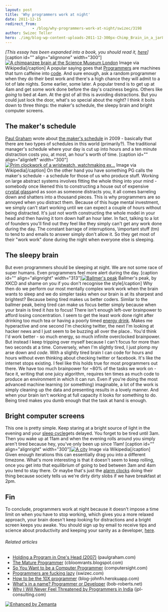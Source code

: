 ```yaml
---
layout: post
title: 'Why programmers work at night'
date: 2011-12-15
redirect_from: 
            - /blog/why-programmers-work-at-night/swizec/3198
author: Swizec Teller
hero: ./img/blog-wp-content-uploads-2011-12-300px-Chimp_Brain_in_a_jar8.jpg
---
```

_\[This essay has been expanded into a book, you should read it, [here](http://nightowlsbook.com)]_ \[caption id="" align="alignnone" width="300"][![A chimpanzee brain at the Science Museum London](./img/blog-wp-content-uploads-2011-12-300px-Chimp_Brain_in_a_jar8.jpg "A chimpanzee brain at the Science Museum London")](http://commons.wikipedia.org/wiki/File:Chimp_Brain_in_a_jar.jpg) Image via Wikipedia\[/caption] A popular saying goes that [Programmers](http://en.wikipedia.org/wiki/Programmer "Programmer") are machines that turn caffeine into [code](http://en.wikipedia.org/wiki/Source_code "Source code"). And sure enough, ask a random programmer when they do their best work and there's a high chance they will admit to a lot of late nights. Some earlier, some later. A popular trend is to get up at 4am and get some work done before the day's craziness begins. Others like _going_ to bed at 4am. At the gist of all this is avoiding distractions. But you could just lock the door, what's so special about the night? I think it boils down to three things: the maker's schedule, the sleepy brain and bright computer screens.

## The maker's schedule

[Paul Graham](http://paulgraham.com "Paul Graham (computer programmer)") wrote about [the maker's schedule](http://www.paulgraham.com/makersschedule.html) in 2009 - basically that there are two types of schedules in this world (primarily?). The traditional manager's schedule where your day is cut up into hours and a ten minute distraction costs you, at most, an hour's worth of time. \[caption id="" align="alignleft" width="300"][![Prim clockwork of a wristwatch, watchmaking ex...](./img/blog-wp-content-uploads-2011-12-300px-Prim_clockwork4.jpg "Prim clockwork of a wristwatch, watchmaking ex...")](http://commons.wikipedia.org/wiki/File:Prim_clockwork.jpg) Image via Wikipedia\[/caption] On the other hand you have something PG calls the maker's schedule - a schedule for those of us who produce stuff. Working on large abstract systems involves fitting the whole thing into your mind - somebody once likened this to constructing a house out of expensive [crystal glass](http://en.wikipedia.org/wiki/Lead_glass "Lead glass")and as soon as someone distracts you, it all comes barreling down and shatters into a thousand pieces. This is why programmers are so annoyed when you distract them. Because of this huge mental investment, we simply can't start working until we can expect a couple of hours without being distracted. It's just not worth constructing the whole model in your head and then having it torn down half an hour later. In fact, talking to a lot of founders you'll find out they feel like they simply can't get any work done during the day. The constant barrage of interruptions, \\important stuff (tm) to tend to and emails to answer simply don't allow it. So they get most of their "work work" done during the night when everyone else is sleeping.

## The sleepy brain

But even programmers should be sleeping at night. We are not some race of super humans. Even programmers feel more alert during the day. \[caption id="" align="alignright" width="313"][![Ballmer's peak](./img/blog-wp-content-uploads-2011-12-ballmer_peak1.png "Ballmer's peak")](http://xkcd.com/323/) Ballmer's peak, by XKCD and shame on you if you don't recognise the style\[/caption] Why then do we perform our most mentally complex work work when the brain wants to sleep and we do simpler tasks when our brain is at its sharpest and brightest? Because being tired makes us better coders. Similar to the ballmer peak, being tired can make us focus better simply because when your brain is tired it _has_ to focus! There isn't enough left-over brainpower to afford losing concentration. I seem to get the least work done right after drinking too much tea or having a poorly timed [energy drink](http://en.wikipedia.org/wiki/Energy_drink "Energy drink"). Makes me hyperactive and one second I'm checking twitter, the next I'm looking at hacker news and I just seem to be buzzing all over the place.. You'd think I'd work better - so much energy, so much infinite overclocked brainpower. But instead I keep tripping over myself because I can't focus for more than two seconds at a time. Conversely, when I'm slightly tired, I just plomp my arse down and _code_. With a slightly tired brain I can code for hours and hours without even thinking about checking twitter or facebook. It's like the internet stops existing. I feel like this holds true for most programmers out there. We have too much brainpower for ~80% of the tasks we work on - face it, writing that one juicy algorithm, requires ten times as much code to produce an environment in which it can run. Even if you're doing the most advanced machine learning (or something) imaginable, a lot of the work is simply cleaning up the data and presenting results in a lovely manner. And when your brain isn't working at full capacity it looks for something to do. Being tired makes you dumb enough that the task at hand is enough.

## Bright computer screens

This one is pretty simple. Keep staring at a bright source of light in the evening and your [sleep cycle](http://en.wikipedia.org/wiki/Circadian_rhythm "Circadian rhythm")gets delayed. You forget to be tired until 3am. Then you wake up at 11am and when the evening rolls around you simply aren't tired because hey, you've only been up since 11am! \[caption id="" align="alignright" width="300"][![A city](./img/blog-wp-content-uploads-2011-12-300px-Innsbrucklarge5.jpg "A city")](http://commons.wikipedia.org/wiki/File:Innsbrucklarge.jpg) Image via Wikipedia\[/caption] Given enough iterations this can essentially drag you into a different timezone. What's more interesting is that it doesn't seem to keep rolling, once you get into that equilibrium of going to bed between 3am and 4am you tend to stay there. Or maybe that's just the [alarm clocks](http://en.wikipedia.org/wiki/Alarm_clock "Alarm clock") doing their thing because society tells us we're dirty dirty slobs if we have breakfast at 2pm.

## Fin

To conclude, programmers work at night because it doesn't impose a time limit on when you have to stop working, which gives you a more relaxed approach, your brain doesn't keep looking for distractions and a bright screen keeps you awake. You should sign up by email to receive tips and science about productivity and keeping your sanity as a developer, [here](http://swiz.ec/nightowls-list).

###### Related articles

- [Holding a Program in One's Head (2007)](http://paulgraham.com/head.html) (paulgraham.com)
- [The Mature Programmer](http://cbloomrants.blogspot.com/2011/11/11-22-11-mature-programmer.html) (cbloomrants.blogspot.com)
- [So You Want to be a Computer Programmer](http://computersight.com/programming/so-you-want-to-be-a-computer-programmer/) (computersight.com)
- [Programmers are fucking lazy](http://swizec.com/blog/programmers-are-fucking-lazy/swizec/2648) (swizec.com)
- [How to be the 10X programmer](http://blog-johnfn.herokuapp.com/entry/4) (blog-johnfn.herokuapp.com)
- [What's in a name? Programmer or Developer](http://bob-roberts.net/2011/11/06/whats-in-a-name-programmer-or-developer/) (bob-roberts.net)
- [Why I Will Never Feel Threatened by Programmers in India](http://blog.jpl-consulting.com/2011/12/why-i-will-never-feel-threatened-by-programmers-in-india/) (jpl-consulting.com)

[![Enhanced by Zemanta](http://img.zemanta.com/zemified_e.png?x-id=09e13045-a79a-44fa-a93e-3fde6634f398)](http://www.zemanta.com/ "Enhanced by Zemanta")
